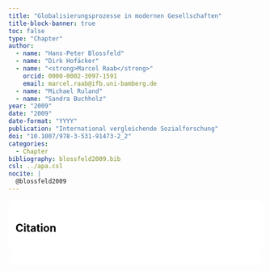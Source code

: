 ```yaml
---
title: "Globalisierungsprozesse in modernen Gesellschaften"
title-block-banner: true
toc: false
type: "Chapter"
author:
  - name: "Hans-Peter Blossfeld"
  - name: "Dirk Hofäcker"
  - name: "<strong>Marcel Raab</strong>"
    orcid: 0000-0002-3097-1591
    email: marcel.raab@ifb.uni-bamberg.de
  - name: "Michael Ruland"
  - name: "Sandra Buchholz"
year: "2009"
date: "2009"
date-format: "YYYY"
publication: "International vergleichende Sozialforschung"
doi: "10.1007/978-3-531-91473-2_2"
categories:
  - Chapter
bibliography: blossfeld2009.bib
csl: ../apa.csl
nocite: | 
  @blossfeld2009
---
```

  
::: {.callout-note}
## Citation

::: {#refs}
:::

:::



```{=html}
  <style>
    section {
        background: white;
        color: black;
        border-radius: 1em;
        padding: 1em;
        left: 50% }
    #inner {
        display: inline-block;
        display: flex;
        align-items: center;
        justify-content: center }
  </style>
  <section>
    <div id="inner">
      <script type='text/javascript' src='https://d1bxh8uas1mnw7.cloudfront.net/assets/embed.js'></script>
        <span style="float:left"; 
          class="__dimensions_badge_embed__" 
          data-doi="10.1007/978-3-531-91473-2_2" 
          data-hide-zero-citations="true" 
          data-legend="always">
        </span>
      <script async src="https://badge.dimensions.ai/badge.js" charset="utf-8"></script>
        <div  style="float:right"; 
          data-link-target="_blank" 
          data-badge-details="right" 
          data-badge-type="medium-donut"
          data-doi="10.1007/978-3-531-91473-2_2"   
          data-condensed="true" 
          data-hide-no-mentions="true" 
          class="altmetric-embed">
        </div>
    </div>
  </section>
  
  ```
  
